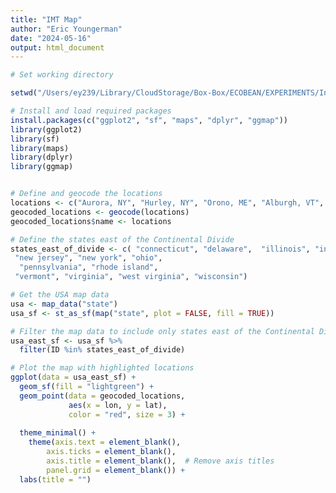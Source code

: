 ```yaml
---
title: "IMT Map"
author: "Eric Youngerman"
date: "2024-05-16"
output: html_document
---
```


```r

# Set working directory

setwd("/Users/ey239/Library/CloudStorage/Box-Box/ECOBEAN/EXPERIMENTS/Interrow Mowing Trial/IMT 2023/R analysis")

# Install and load required packages
install.packages(c("ggplot2", "sf", "maps", "dplyr", "ggmap"))
library(ggplot2)
library(sf)
library(maps)
library(dplyr)
library(ggmap)
```
```r

```
```r
# Define and geocode the locations
locations <- c("Aurora, NY", "Hurley, NY", "Orono, ME", "Alburgh, VT", "Arlington, WI")
geocoded_locations <- geocode(locations)
geocoded_locations$name <- locations
```


```r

# Define the states east of the Continental Divide
states_east_of_divide <- c( "connecticut", "delaware",  "illinois", "indiana", "kentucky", "maine", "maryland", "massachusetts", "michigan", "new hampshire", 
 "new jersey", "new york", "ohio", 
  "pennsylvania", "rhode island", 
 "vermont", "virginia", "west virginia", "wisconsin")
```

```r
# Get the USA map data
usa <- map_data("state")
usa_sf <- st_as_sf(map("state", plot = FALSE, fill = TRUE))
```

```r
# Filter the map data to include only states east of the Continental Divide
usa_east_sf <- usa_sf %>%
  filter(ID %in% states_east_of_divide)
```

```r
# Plot the map with highlighted locations
ggplot(data = usa_east_sf) +
  geom_sf(fill = "lightgreen") +
  geom_point(data = geocoded_locations, 
             aes(x = lon, y = lat), 
             color = "red", size = 3) +
 
  theme_minimal() +
    theme(axis.text = element_blank(),
        axis.ticks = element_blank(),
        axis.title = element_blank(),  # Remove axis titles
        panel.grid = element_blank()) +
  labs(title = "")


```

